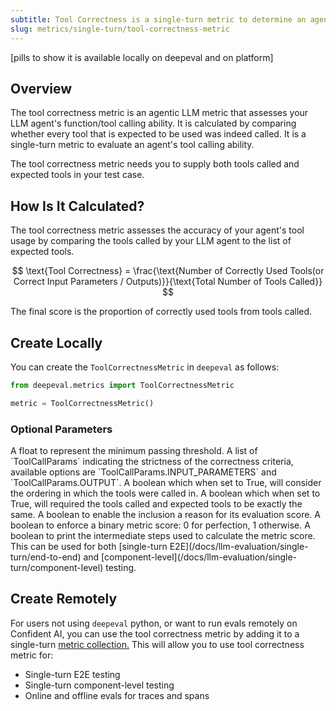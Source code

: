 ```yaml
---
subtitle: Tool Correctness is a single-turn metric to determine an agent's tool calling ability
slug: metrics/single-turn/tool-correctness-metric
---
```


[pills to show it is available locally on deepeval and on platform]

## Overview

The tool correctness metric is an agentic LLM metric that assesses your LLM agent's function/tool calling ability. It is calculated by comparing whether every tool that is expected to be used was indeed called. It is a single-turn metric to evaluate an agent's tool calling ability.

<Warning>

The tool correctness metric needs you to supply both tools called and expected tools in your test case.

</Warning>

## How Is It Calculated?

The tool correctness metric assesses the accuracy of your agent's tool usage by comparing the tools called by your LLM agent to the list of expected tools.

$$
\text{Tool Correctness} = \frac{\text{Number of Correctly Used Tools(or Correct Input Parameters / Outputs)}}{\text{Total Number of Tools Called}}
$$

The final score is the proportion of correctly used tools from tools called.

## Create Locally

You can create the `ToolCorrectnessMetric` in `deepeval` as follows:

```python
from deepeval.metrics import ToolCorrectnessMetric

metric = ToolCorrectnessMetric()
```

### Optional Parameters

<ParamField path="threshold" type="number" default={0.5}>
    A float to represent the minimum passing threshold.
</ParamField>
<ParamField path="evaluation_params" type="list" default="an empty list">
    A list of `ToolCallParams` indicating the strictness of the correctness criteria, available options are `ToolCallParams.INPUT_PARAMETERS` and `ToolCallParams.OUTPUT`.
</ParamField>
<ParamField path="should_consider_ordering" type="boolean" default={"false"}>
    A boolean which when set to True, will consider the ordering in which the tools were called in.
</ParamField>
<ParamField path="should_exact_match" type="boolean" default={"false"}>
    A boolean which when set to True, will required the tools called and expected tools to be exactly the same.
</ParamField>
<ParamField path="include_reason" type="boolean" default={"true"}>
    A boolean to enable the inclusion a reason for its evaluation score.
</ParamField>
<ParamField path="strict_mode" type="boolean" default={"false"}>
    A boolean to enforce a binary metric score: 0 for perfection, 1 otherwise.
</ParamField>
<ParamField path="verbose_mode" type="boolean" default={"false"}>
    A boolean to print the intermediate steps used to calculate the metric score.
</ParamField>

<Success>
  This can be used for both [single-turn
  E2E](/docs/llm-evaluation/single-turn/end-to-end) and
  [component-level](/docs/llm-evaluation/single-turn/component-level) testing.
</Success>

## Create Remotely

For users not using `deepeval` python, or want to run evals remotely on Confident AI, you can use the tool correctness metric by adding it to a single-turn [metric collection.](/metrics/metric-collections) This will allow you to use tool correctness metric for:

- Single-turn E2E testing
- Single-turn component-level testing
- Online and offline evals for traces and spans